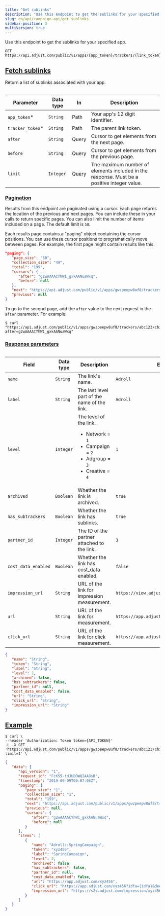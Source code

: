 ```yaml
---
title: "Get sublinks"
description: "Use this endpoint to get the sublinks for your specified app."
slug: en/api/campaign-api/get-sublinks
sidebar-position: 3
multiVersion: true
---
```


Use this endpoint to get the sublinks for your specified app.

<CodeBlock title="Endpoint" highlight="v1/apps/{app_token}/trackers/{link_token}/children">

```http
GET https://api.adjust.com/public/v1/apps/{app_token}/trackers/{link_token}/children
```

</CodeBlock>

## [Fetch sublinks](fetch-sublinks)

Return a list of sublinks associated with your app.

<Table>

| Parameter         | Data type | In    | Description                                                                                |
| ----------------- | --------- | ----- | ------------------------------------------------------------------------------------------ |
| `app_token`\*     | `String`  | Path  | Your app's 12 digit identifier.                                                            |
| `tracker_token`\* | `String`  | Path  | The parent link token.                                                                     |
| `after`           | `String`  | Query | Cursor to get elements from the next page.                                                 |
| `before`          | `String`  | Query | Cursor to get elements from the previous page.                                             |
| `limit`           | `Integer` | Query | The maximum number of elements included in the response. Must be a positive integer value. |

</Table>

### [Pagination](pagination)

Results from this endpoint are paginated using a cursor. Each page returns the location of the previous and next pages. You can include these in your calls to return specific pages. You can also limit the number of items included on a page. The default limit is `50`.

Each results page contains a "paging" object containing the cursor positions. You can use these cursor positions to programatically move between pages. For example, the first page might contain results like this:

<CodeBlock title="Pagination example">

```json
"paging": {
   "page_size": "50",
   "collection_size": "49",
   "total": "199",
   "cursors": {
      "after": "g2wAAAACYhW1_gxkAANuaWxq",
      "before": null
   },
   "next": "https://api.adjust.com/public/v1/apps/gwzpeepw8uf8/trackers/abc123/children?after=g2wAAAACYhW1_gxkAANuaWxq&limit=50",
   "previous": null
}
```

</CodeBlock>

To go to the second page, add the `after` value to the next request in the `after` parameter. For example:

<CodeBlock title="cURL" highlight="after=g2wAAAACYhW1_gxkAANuaWxq">

```console
$ curl "https://api.adjust.com/public/v1/apps/gwzpeepw8uf8/trackers/abc123/children?after=g2wAAAACYhW1_gxkAANuaWxq"
```

</CodeBlock>

### [Response parameters](response-parameters)

<Table search>

| Field               | Data type | Description                                                                                                                    | Example                                     |
| ------------------- | --------- | ------------------------------------------------------------------------------------------------------------------------------ | ------------------------------------------- |
| `name`              | `String`  | The link's name.                                                                                                               | `Adroll`                                    |
| `label`             | `String`  | The last level part of the name of the link.                                                                                   | `Adroll`                                    |
| `level`             | `Integer` | The level of the link.<br/><ul><li>Network = `1`</li><li>Campaign = `2`</li><li>Adgroup = `3`</li><li>Creative = `4`</li></ul> | `1`                                         |
| `archived`          | `Boolean` | Whether the link is archived.                                                                                                  | `true`                                      |
| `has_subtrackers`   | `Boolean` | Whether the link has sublinks.                                                                                                 | `true`                                      |
| `partner_id`        | `Integer` | The ID of the partner attached to the link.                                                                                    | `3`                                         |
| `cost_data_enabled` | `Boolean` | Whether the link has cost_data enabled.                                                                                        | `false`                                     |
| `impression_url`    | `String`  | URL of the link for impression measurement.                                                                                    | `https://view.adjust.com/impression/abc123` |
| `url`               | `String`  | URL of the link for measurement.                                                                                               | `https://app.adjust.com/abc123`             |
| `click_url`         | `String`  | URL of the link for click measurement.                                                                                         | `https://app.adjust.com/abc123`             |

</Table>

<CodeBlock title="Response format">

```json
{
   "name": "String",
   "token": "String",
   "label": "String",
   "level": 2,
   "archived": false,
   "has_subtrackers": false,
   "partner_id": null,
   "cost_data_enabled": false,
   "url": "String",
   "click_url": "String",
   "impression_url": "String"
}
```

</CodeBlock>

## [Example](example)

<CodeBlock title="cURL" highlight="gwzpeepw8uf8, abc123">

```console
$ curl \
--header 'Authorization: Token token={API_TOKEN}'
-L -X GET 'https://api.adjust.com/public/v1/apps/gwzpeepw8uf8/trackers/abc123/children?limit=1' \
```

</CodeBlock>

<CodeBlock title="Success response">

```json
{
   "data": {
      "api_version": "1",
      "request_id": "FcK55-tdJUDOWQIAABsB",
      "timestamp": "2019-09-09T09:07:06Z",
      "paging": {
         "page_size": "1",
         "collection_size": "1",
         "total": "199",
         "next": "https://api.adjust.com/public/v1/apps/gwzpeepw8uf8/trackers/abc123/children?after=g2wAAAACYhW1_gxkAANuaWxq&limit=1",
         "previous": null,
         "cursors": {
            "after": "g2wAAAACYhW1_gxkAANuaWxq",
            "before": null
         }
      },
      "items": [
         {
            "name": "Adroll::SpringCampaign",
            "token": "xyz456",
            "label": "SpringCampaign",
            "level": 2,
            "archived": false,
            "has_subtrackers": false,
            "partner_id": null,
            "cost_data_enabled": false,
            "url": "https://app.adjust.com/xyz456",
            "click_url": "https://app.adjust.com/xyz456?idfa={idfa}&deeplink=http%3A%2F%2Fa.b%2Fc%3Fd%3D1%26e%3D%%MACROS%%",
            "impression_url": "https://s2s.adjust.com/impression/xyz456?idfa={idfa}&s2s=1"
         }
      ]
   }
}
```

</CodeBlock>
